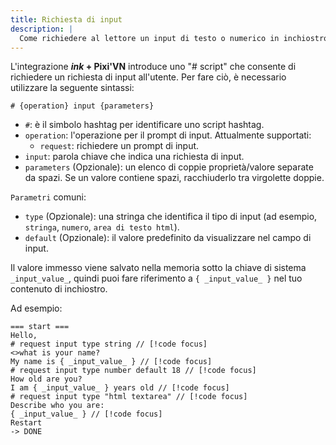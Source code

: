 ```yaml
---
title: Richiesta di input
description: |
  Come richiedere al lettore un input di testo o numerico in inchiostro utilizzando lo "script #" di Pixi'VN e accedere al risultato all'interno della tua narrazione.
---
```



L'integrazione **_ink_ + Pixi'VN** introduce uno "# script" che consente di richiedere un <DynamicLink href="/start/input">richiesta di input</DynamicLink> all'utente. Per fare ciò, è necessario utilizzare la seguente sintassi:

```ink title="ink"
# {operation} input {parameters}
```

- `#`: è il simbolo hashtag per identificare uno script hashtag.
- `operation`: l'operazione per il prompt di input. Attualmente supportati:
  - `request`: richiedere un prompt di input.
- `input`: parola chiave che indica una richiesta di input.
- `parameters` (Opzionale): un elenco di coppie proprietà/valore separate da spazi. Se un valore contiene spazi, racchiuderlo tra virgolette doppie.

`Parametri` comuni:

- `type` (Opzionale): una stringa che identifica il tipo di input (ad esempio, `stringa`, `numero`, `area di testo html`).
- `default` (Opzionale): il valore predefinito da visualizzare nel campo di input.

Il valore immesso viene salvato nella memoria sotto la chiave di sistema `_input_value_`, quindi puoi fare riferimento a `{ _input_value_ }` nel tuo contenuto di inchiostro.

Ad esempio:

```ink title="ink"
=== start ===
Hello, 
# request input type string // [!code focus]
<>what is your name?
My name is { _input_value_ } // [!code focus]
# request input type number default 18 // [!code focus]
How old are you?
I am { _input_value_ } years old // [!code focus]
# request input type "html textarea" // [!code focus]
Describe who you are:
{ _input_value_ } // [!code focus]
Restart
-> DONE
```

<InputExample />
